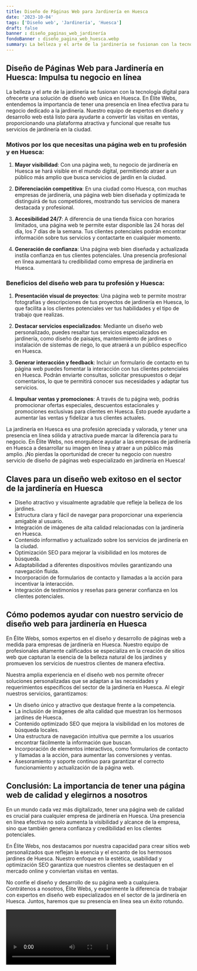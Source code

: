 ```yaml
---
title: Diseño de Páginas Web para Jardinería en Huesca
date: '2023-10-04'
tags: ['Diseño web', 'Jardinería', 'Huesca']
draft: false
banner : diseño_paginas_web_jardinería
fondoBanner : diseño_pagina_web_huesca.webp
summary: La belleza y el arte de la jardinería se fusionan con la tecnología digital para ofrecerte una solución de diseño web única en Huesca. En Élite Webs, entendemos la importancia de tener una presencia en línea efectiva para tu negocio dedicado a la jardinería. Nuestro equipo de expertos en diseño y desarrollo web está listo para ayudarte a convertir las visitas en ventas, proporcionando una plataforma atractiva y funcional que resalte tus servicios de jardinería en la ciudad.
---
```


## Diseño de Páginas Web para Jardinería en Huesca: Impulsa tu negocio en línea

La belleza y el arte de la jardinería se fusionan con la tecnología digital para ofrecerte una solución de diseño web única en Huesca. En Élite Webs, entendemos la importancia de tener una presencia en línea efectiva para tu negocio dedicado a la jardinería. Nuestro equipo de expertos en diseño y desarrollo web está listo para ayudarte a convertir las visitas en ventas, proporcionando una plataforma atractiva y funcional que resalte tus servicios de jardinería en la ciudad.

### Motivos por los que necesitas una página web en tu profesión y en Huesca:

1. **Mayor visibilidad**: Con una página web, tu negocio de jardinería en Huesca se hará visible en el mundo digital, permitiendo atraer a un público más amplio que busca servicios de jardín en la ciudad.

2. **Diferenciación competitiva**: En una ciudad como Huesca, con muchas empresas de jardinería, una página web bien diseñada y optimizada te distinguirá de tus competidores, mostrando tus servicios de manera destacada y profesional.

3. **Accesibilidad 24/7**: A diferencia de una tienda física con horarios limitados, una página web te permite estar disponible las 24 horas del día, los 7 días de la semana. Tus clientes potenciales podrán encontrar información sobre tus servicios y contactarte en cualquier momento.

4. **Generación de confianza**: Una página web bien diseñada y actualizada instila confianza en tus clientes potenciales. Una presencia profesional en línea aumentará tu credibilidad como empresa de jardinería en Huesca.

### Beneficios del diseño web para tu profesión y Huesca:

1. **Presentación visual de proyectos**: Una página web te permite mostrar fotografías y descripciones de tus proyectos de jardinería en Huesca, lo que facilita a los clientes potenciales ver tus habilidades y el tipo de trabajo que realizas.

2. **Destacar servicios especializados**: Mediante un diseño web personalizado, puedes resaltar tus servicios especializados en jardinería, como diseño de paisajes, mantenimiento de jardines o instalación de sistemas de riego, lo que atraerá a un público específico en Huesca.

3. **Generar interacción y feedback**: Incluir un formulario de contacto en tu página web puedes fomentar la interacción con tus clientes potenciales en Huesca. Podrán enviarte consultas, solicitar presupuestos o dejar comentarios, lo que te permitirá conocer sus necesidades y adaptar tus servicios.

4. **Impulsar ventas y promociones**: A través de tu página web, podrás promocionar ofertas especiales, descuentos estacionales y promociones exclusivas para clientes en Huesca. Esto puede ayudarte a aumentar las ventas y fidelizar a tus clientes actuales.

La jardinería en Huesca es una profesión apreciada y valorada, y tener una presencia en línea sólida y atractiva puede marcar la diferencia para tu negocio. En Élite Webs, nos enorgullece ayudar a las empresas de jardinería en Huesca a desarrollar su imagen en línea y atraer a un público más amplio. ¡No pierdas la oportunidad de crecer tu negocio con nuestro servicio de diseño de páginas web especializado en jardinería en Huesca!

<GifSeo />

<Cta />

## Claves para un diseño web exitoso en el sector de la jardinería en Huesca

- Diseño atractivo y visualmente agradable que refleje la belleza de los jardines.
- Estructura clara y fácil de navegar para proporcionar una experiencia amigable al usuario.
- Integración de imágenes de alta calidad relacionadas con la jardinería en Huesca.
- Contenido informativo y actualizado sobre los servicios de jardinería en la ciudad.
- Optimización SEO para mejorar la visibilidad en los motores de búsqueda.
- Adaptabilidad a diferentes dispositivos móviles garantizando una navegación fluida.
- Incorporación de formularios de contacto y llamadas a la acción para incentivar la interacción.
- Integración de testimonios y reseñas para generar confianza en los clientes potenciales.

## Cómo podemos ayudar con nuestro servicio de diseño web para jardinería en Huesca

En Élite Webs, somos expertos en el diseño y desarrollo de páginas web a medida para empresas de jardinería en Huesca. Nuestro equipo de profesionales altamente calificados se especializa en la creación de sitios web que capturan la esencia de la belleza natural de los jardines y promueven los servicios de nuestros clientes de manera efectiva.

Nuestra amplia experiencia en el diseño web nos permite ofrecer soluciones personalizadas que se adaptan a las necesidades y requerimientos específicos del sector de la jardinería en Huesca. Al elegir nuestros servicios, garantizamos:

- Un diseño único y atractivo que destaque frente a la competencia.
- La inclusión de imágenes de alta calidad que muestran los hermosos jardines de Huesca.
- Contenido optimizado SEO que mejora la visibilidad en los motores de búsqueda locales.
- Una estructura de navegación intuitiva que permite a los usuarios encontrar fácilmente la información que buscan.
- Incorporación de elementos interactivos, como formularios de contacto y llamadas a la acción, para aumentar las conversiones y ventas.
- Asesoramiento y soporte continuo para garantizar el correcto funcionamiento y actualización de la página web.

## Conclusión: La importancia de tener una página web de calidad y elegirnos a nosotros

En un mundo cada vez más digitalizado, tener una página web de calidad es crucial para cualquier empresa de jardinería en Huesca. Una presencia en línea efectiva no solo aumenta la visibilidad y alcance de la empresa, sino que también genera confianza y credibilidad en los clientes potenciales.

En Élite Webs, nos destacamos por nuestra capacidad para crear sitios web personalizados que reflejan la esencia y el encanto de los hermosos jardines de Huesca. Nuestro enfoque en la estética, usabilidad y optimización SEO garantiza que nuestros clientes se destaquen en el mercado online y conviertan visitas en ventas.

No confíe el diseño y desarrollo de su página web a cualquiera. Contrátenos a nosotros, Élite Webs, y experimente la diferencia de trabajar con expertos en diseño web especializados en el sector de la jardinería en Huesca. Juntos, haremos que su presencia en línea sea un éxito rotundo.

<Video />

<CtaBot job='Jardinería' city='Huesca'/>

<Gmaps query='Huesca+españa+maps' />